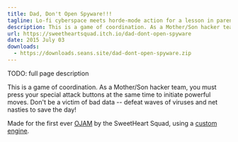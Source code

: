 ```yaml
---
title: Dad, Don't Open Spyware!!!
tagline: Lo-fi cyberspace meets horde-mode action for a lesson in parenting.
description: This is a game of coordination. As a Mother/Son hacker team, you must press your special attack buttons at the same time to initiate powerful moves. Don't be a victim of bad data -- defeat waves of viruses and net nasties to save the day!
url: https://sweetheartsquad.itch.io/dad-dont-open-spyware
date: 2015 July 03
downloads:
  - https://downloads.seans.site/dad-dont-open-spyware.zip
---
```


TODO: full page description



This is a game of coordination. As a Mother/Son hacker team, you must press your special attack buttons at the same time to initiate powerful moves. Don't be a victim of bad data -- defeat waves of viruses and net nasties to save the day!<br/>

Made for the first ever [OJAM](http://www.ojam.ca/) by the SweetHeart Squad, using a [custom engine](https://github.com/SweetheartSquad/S-Tengine2).
